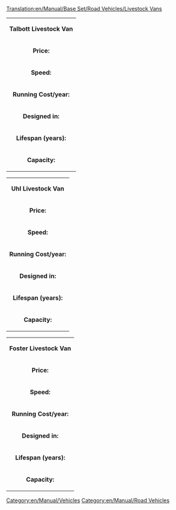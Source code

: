 [[Translation:en/Manual/Base Set/Road Vehicles/Livestock Vans]]
[[Category:en/Manual/Vehicles]][[Category:en/Manual/Road Vehicles]]
{|
| colspan=2 align=center| '''Talbott Livestock Van'''
|-
| '''Price:'''|| £4,305 ($8,610) 
|-
| '''Speed:''' || 30 mph (48 km/h)
|-
| '''Running Cost/year:'''||£421 ($842)
|-
| '''Designed in:'''||1935
|-
| '''Lifespan (years):'''||15
|-
| '''Capacity:'''||14 items of livestock
|}

{|
| colspan=2 align=center| '''Uhl Livestock Van'''
|-
| '''Price:'''|| £5,330 ($10,660) 
|-
| '''Speed:''' || 55 mph (88 km/h)
|-
| '''Running Cost/year:'''||£787 ($1,574)
|-
| '''Designed in:'''||1980
|-
| '''Lifespan (years):'''||15
|-
| '''Capacity:'''||16 items of livestock
|}

{|
| colspan=2 align=center| '''Foster Livestock Van'''
|-
| '''Price:'''|| £5,740 ($11,480) 
|-
| '''Speed:''' || 70 mph (112 km/h)
|-
| '''Running Cost/year:'''||£1,125 ($2,250)
|-
| '''Designed in:'''||2022
|-
| '''Lifespan (years):'''||15
|-
| '''Capacity:'''||18 items of livestock
|}